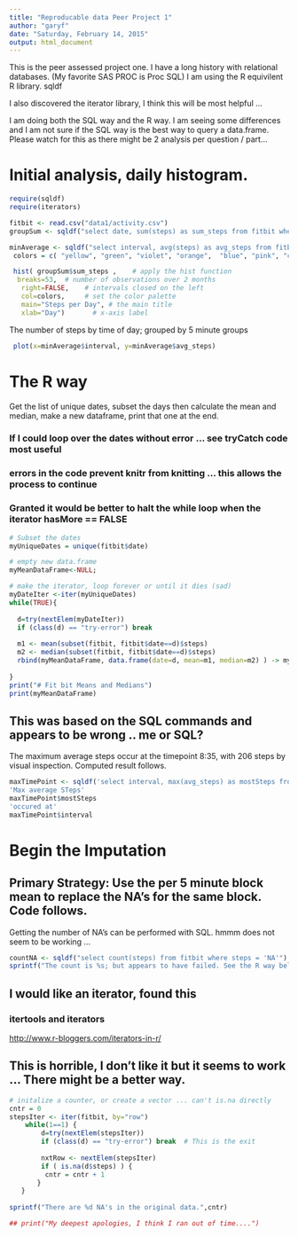 ```yaml
---
title: "Reproducable data Peer Project 1"
author: "garyf"
date: "Saturday, February 14, 2015"
output: html_document
---
```


This is the peer assessed project one. I have a long history with relational databases. (My favorite SAS PROC is Proc SQL) I am using the R equivilent R library. sqldf

I also discovered the iterator library, I think this will be most helpful ...

I am doing both the SQL way and the R way. I am seeing some differences and I am not sure if the SQL way is the best way to query a data.frame. Please watch for this as there might be 2 analysis per question / part...

# Initial analysis, daily histogram.

```r
require(sqldf)
require(iterators)

fitbit <- read.csv("data1/activity.csv")
groupSum <- sqldf("select date, sum(steps) as sum_steps from fitbit where steps != 'NA' group by date")

minAverage <- sqldf("select interval, avg(steps) as avg_steps from fitbit where steps != 'NA' group by interval")
 colors = c( "yellow", "green", "violet", "orange",  "blue", "pink", "cyan") 

 hist( groupSum$sum_steps ,    # apply the hist function 
  breaks=53,  # number of observations over 2 months
   right=FALSE,    # intervals closed on the left 
   col=colors,     # set the color palette 
   main="Steps per Day", # the main title 
   xlab="Day")       # x-axis label 

```

The number of steps by time of day; grouped by 5 minute groups

```r
 plot(x=minAverage$interval, y=minAverage$avg_steps)
```

# The R way

 Get the list of unique dates, subset the days then calculate the mean and median, make a new dataframe, print that one at the end.

### If I could loop over the dates without error ... see tryCatch code most useful
### errors in the code prevent knitr from knitting ... this allows the process to continue
### Granted it would be better to halt the while loop when the iterator hasMore == FALSE

 

```r
# Subset the dates
myUniqueDates = unique(fitbit$date)

# empty new data.frame
myMeanDataFrame<-NULL;

# make the iterator, loop forever or until it dies (sad)
myDateIter <-iter(myUniqueDates)
while(TRUE){
 
  d=try(nextElem(myDateIter))
  if (class(d) == "try-error") break  
  
  m1 <- mean(subset(fitbit, fitbit$date==d)$steps) 
  m2 <- median(subset(fitbit, fitbit$date==d)$steps)
  rbind(myMeanDataFrame, data.frame(date=d, mean=m1, median=m2) ) -> myMeanDataFrame
                
}
print("# Fit bit Means and Medians")
print(myMeanDataFrame)
```

## This was based on the SQL commands and appears to be wrong .. me or SQL?
The maximum average steps occur at the timepoint 8:35, with 206 steps by visual inspection. Computed result follows.


```r
maxTimePoint <- sqldf('select interval, max(avg_steps) as mostSteps from minAverage')
'Max average STeps'
maxTimePoint$mostSteps
'occured at'
maxTimePoint$interval

```
# Begin the Imputation
## Primary Strategy: Use the per 5 minute block mean to replace the NA's for the same block. Code follows.

Getting the number of NA's can be performed with SQL.
hmmm does not seem to be working ...
```r
countNA <- sqldf("select count(steps) from fitbit where steps = 'NA'")
sprintf("The count is %s; but appears to have failed. See the R way below w/iterator.", countNA)  

```

## I would like an iterator, found this
### itertools and iterators
[http://www.r-bloggers.com/iterators-in-r/]( Iterators at http://www.r-bloggers.com/iterators-in-r/ )

## This is horrible, I don't like it but it seems to work ... There might be a better way.
 

```r
# initalize a counter, or create a vector ... can't is.na directly
cntr = 0
stepsIter <- iter(fitbit, by="row") 
    while(1==1) {
        d=try(nextElem(stepsIter))
        if (class(d) == "try-error") break  # This is the exit
       
        nxtRow <- nextElem(stepsIter) 
        if ( is.na(d$steps) ) { 
         cntr = cntr + 1 
       }
   } 
 
sprintf("There are %d NA's in the original data.",cntr)

## print("My deepest apologies, I think I ran out of time....")
```